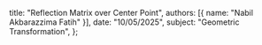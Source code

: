   title: "Reflection Matrix over Center Point",
  authors: [{ name: "Nabil Akbarazzima Fatih" }],
  date: "10/05/2025",
  subject: "Geometric Transformation",
};
